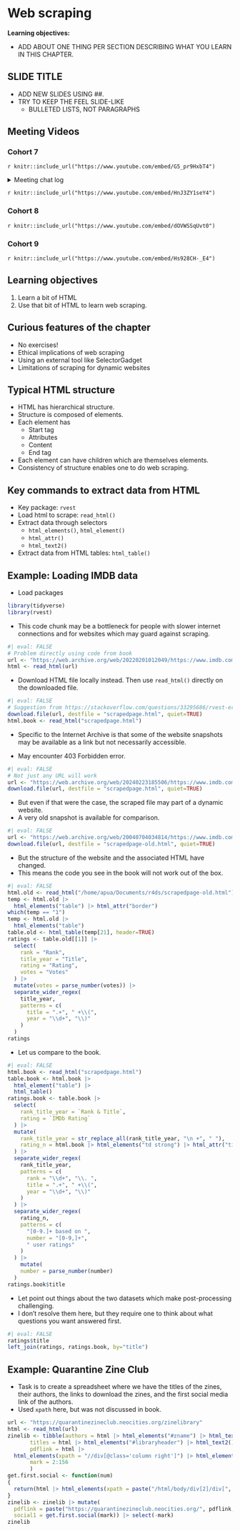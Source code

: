 # Web scraping

**Learning objectives:**

- ADD ABOUT ONE THING PER SECTION DESCRIBING WHAT YOU LEARN IN THIS CHAPTER.

## SLIDE TITLE

- ADD NEW SLIDES USING ##. 
- TRY TO KEEP THE FEEL SLIDE-LIKE
  - BULLETED LISTS, NOT PARAGRAPHS

## Meeting Videos

### Cohort 7

`r knitr::include_url("https://www.youtube.com/embed/G5_pr9HxbT4")`

<details>
  <summary> Meeting chat log </summary>
```
00:04:47	Oluwafemi Oyedele:	Hi Tim!!!
00:05:27	Tim Newby:	Hi Oluwafemi - can you hear me?
00:05:37	Oluwafemi Oyedele:	Yes
00:11:53	Oluwafemi Oyedele:	start
00:33:49	Oluwafemi Oyedele:	https://rvest.tidyverse.org/articles/selectorgadget.html
00:40:24	Oluwafemi Oyedele:	stop
```
</details>

`r knitr::include_url("https://www.youtube.com/embed/HnJ3ZY1seY4")`


### Cohort 8

`r knitr::include_url("https://www.youtube.com/embed/dOVWSSqUvt0")`

### Cohort 9

`r knitr::include_url("https://www.youtube.com/embed/Hs928CH-_E4")`


## Learning objectives

1.    Learn a bit of HTML 
2.    Use that bit of HTML to learn web scraping. 

## Curious features of the chapter

-   No exercises!
-   Ethical implications of web scraping
-   Using an external tool like SelectorGadget
-   Limitations of scraping for dynamic websites

## Typical HTML structure

-   HTML has hierarchical structure.
-   Structure is composed of elements. 
-   Each element has
    -   Start tag
    -   Attributes
    -   Content
    -   End tag
-   Each element can have children which are themselves elements.
-   Consistency of structure enables one to do web scraping. 

## Key commands to extract data from HTML

-   Key package: `rvest`
-   Load html to scrape: `read_html()`
-   Extract data through selectors
    -   `html_elements()`, `html_element()`
    -   `html_attr()`
    -   `html_text2()`
-   Extract data from HTML tables: `html_table()`

## Example: Loading IMDB data

-   Load packages

```r
library(tidyverse)
library(rvest)
```

-   This code chunk may be a bottleneck for people with slower internet connections and for websites which may guard against scraping.

```r
#| eval: FALSE
# Problem directly using code from book
url <- "https://web.archive.org/web/20220201012049/https://www.imdb.com/chart/top/"
html <- read_html(url)
```

-   Download HTML file locally instead. Then use `read_html()` directly on the downloaded file.

```r
#| eval: FALSE
# Suggestion from https://stackoverflow.com/questions/33295686/rvest-error-in-open-connectionx-rb-timeout-was-reached
download.file(url, destfile = "scrapedpage.html", quiet=TRUE)
html.book <- read_html("scrapedpage.html")
```

-   Specific to the Internet Archive is that some of the website snapshots may be available as a link but not necessarily accessible.

-   May encounter 403 Forbidden error. 

```r
#| eval: FALSE
# Not just any URL will work
url <- "https://web.archive.org/web/20240223185506/https://www.imdb.com/chart/top/"
download.file(url, destfile = "scrapedpage.html", quiet=TRUE)
``` 

-   But even if that were the case, the scraped file may part of a dynamic website. 
-   A very old snapshot is available for comparison.

```r
#| eval: FALSE
url <- "https://web.archive.org/web/20040704034814/https://www.imdb.com/chart/top/"
download.file(url, destfile = "scrapedpage-old.html", quiet=TRUE)
```

-   But the structure of the website and the associated HTML have changed. 
-   This means the code you see in the book will not work out of the box. 

```r
#| eval: FALSE
html.old <- read_html("/home/apua/Documents/r4ds/scrapedpage-old.html")
temp <- html.old |> 
  html_elements("table") |> html_attr("border") 
which(temp == "1")
temp <- html.old |> 
  html_elements("table") 
table.old <- html_table(temp[21], header=TRUE)
ratings <- table.old[[1]] |>
  select(
    rank = "Rank",
    title_year = "Title",
    rating = "Rating",
    votes = "Votes"
  ) |> 
  mutate(votes = parse_number(votes)) |>
  separate_wider_regex(
    title_year,
    patterns = c(
      title = ".+", " +\\(",
      year = "\\d+", "\\)"
    )
  )
ratings
```

-   Let us compare to the book. 

```r
#| eval: FALSE
html.book <- read_html("scrapedpage.html")
table.book <- html.book |> 
  html_element("table") |> 
  html_table()
ratings.book <- table.book |>
  select(
    rank_title_year = `Rank & Title`,
    rating = `IMDb Rating`
  ) |> 
  mutate(
    rank_title_year = str_replace_all(rank_title_year, "\n +", " "), 
    rating_n = html.book |> html_elements("td strong") |> html_attr("title")
  ) |> 
  separate_wider_regex(
    rank_title_year,
    patterns = c(
      rank = "\\d+", "\\. ",
      title = ".+", " +\\(",
      year = "\\d+", "\\)"
    )
  ) |>
  separate_wider_regex(
    rating_n,
    patterns = c(
      "[0-9.]+ based on ",
      number = "[0-9,]+",
      " user ratings"
    )
  ) |>
    mutate(
    number = parse_number(number)
  )
ratings.book$title
```

-   Let point out things about the two datasets which make post-processing challenging.  
-   I don't resolve them here, but they require one to think about what questions you want answered first. 

```r
#| eval: FALSE
ratings$title
left_join(ratings, ratings.book, by="title")
```

## Example: Quarantine Zine Club

-   Task is to create a spreadsheet where we have the titles of the zines, their authors, the links to download the zines, and the first social media link of the authors. 
-   Used `xpath` here, but was not discussed in book. 

```r
url <- "https://quarantinezineclub.neocities.org/zinelibrary"
html <- read_html(url) 
zinelib <- tibble(authors = html |> html_elements("#zname") |> html_text2(), 
       titles = html |> html_elements("#libraryheader") |> html_text2(),
       pdflink = html |> 
  html_elements(xpath = "//div[@class='column right']") |> html_element("a") |> html_attr("href"),
       mark = 2:156
       )
get.first.social <- function(num)
{
  return(html |> html_elements(xpath = paste("/html/body/div[2]/div[", num, "]/div[2]/a[1]", sep = ""))|> html_attr("href"))
}
zinelib <- zinelib |> mutate(
  pdflink = paste("https://quarantinezineclub.neocities.org/", pdflink, sep = ""),
  social1 = get.first.social(mark)) |> select(-mark)
zinelib
```



